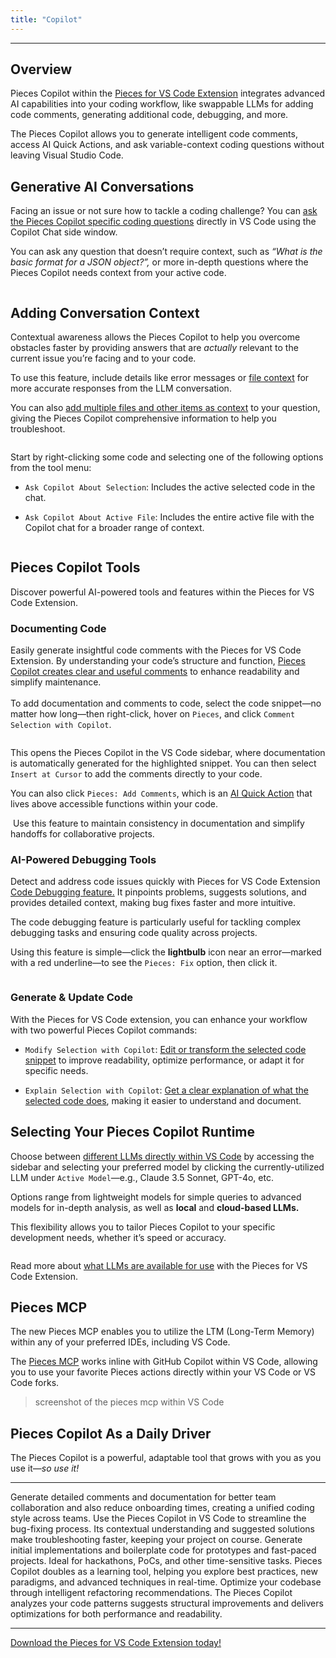 ```yaml
---
title: "Copilot"
---
```


***

## Overview

Pieces Copilot within the <a target="_blank" href="https://marketplace.visualstudio.com/items?itemName=MeshIntelligentTechnologiesInc.pieces-vscode">Pieces for VS Code Extension</a> integrates advanced AI capabilities into your coding workflow, like swappable LLMs for adding code comments, generating additional code, debugging, and more.

The Pieces Copilot allows you to generate intelligent code comments, access AI Quick Actions, and ask variable-context coding questions without leaving Visual Studio Code.

## Generative AI Conversations

Facing an issue or not sure how to tackle a coding challenge? You can [ask the Pieces Copilot specific coding questions](https://docs.pieces.app/products/extensions-plugins/visual-studio-code/copilot/chat) directly in VS Code using the Copilot Chat side window.

You can ask any question that doesn’t require context, such as *“What is the basic format for a JSON object?”,* or more in-depth questions where the Pieces Copilot needs context from your active code.

<Image src="https://cdn.hashnode.com/res/hashnode/image/upload/v1732736633318/f96645a1-a52f-455e-b128-84cf9d2f2c80.png" alt="" align="center" fullwidth="true" />

## Adding Conversation Context

Contextual awareness allows the Pieces Copilot to help you overcome obstacles faster by providing answers that are *actually* relevant to the current issue you’re facing and to your code.

To use this feature, include details like error messages or [file context](https://docs.pieces.app/products/extensions-plugins/visual-studio-code/copilot/chat#adjusting-conversation-context) for more accurate responses from the LLM conversation.

You can also [add multiple files and other items as context](https://docs.pieces.app/products/extensions-plugins/visual-studio-code/copilot/chat#adding-items-to-copilot-chats) to your question, giving the Pieces Copilot comprehensive information to help you troubleshoot.

<Image src="https://cdn.hashnode.com/res/hashnode/image/upload/v1732736690908/a20309cb-50cc-44ab-9866-e5ab301bb4c8.png" alt="" align="center" fullwidth="true" />

Start by right-clicking some code and selecting one of the following options from the tool menu:

* `Ask Copilot About Selection`: Includes the active selected code in the chat.

* `Ask Copilot About Active File`: Includes the entire active file with the Copilot chat for a broader range of context.

<Image src="https://storage.googleapis.com/hashnode_product_documentation_assets/vs_code_extension_assets/pieces_copilot/MAIN_pieces_copilot/hover_over_ask_active_file.png" alt="" align="center" fullwidth="true" />

## Pieces Copilot Tools

Discover powerful AI-powered tools and features within the Pieces for VS Code Extension.

### Documenting Code

Easily generate insightful code comments with the Pieces for VS Code Extension. By understanding your code’s structure and function, [Pieces Copilot creates clear and useful comments](https://docs.pieces.app/products/extensions-plugins/visual-studio-code/copilot/documenting-code#commenting-code-selections-with-pieces-copilot) to enhance readability and simplify maintenance.\
\
To add documentation and comments to code, select the code snippet—no matter how long—then right-click, hover on `Pieces`, and click `Comment Selection with Copilot`.

<Image src="https://storage.googleapis.com/hashnode_product_documentation_assets/vs_code_extension_assets/pieces_copilot/MAIN_pieces_copilot/hover_over_comment.png" alt="" align="center" fullwidth="true" />

This opens the Pieces Copilot in the VS Code sidebar, where documentation is automatically generated for the highlighted snippet. You can then select `Insert at Cursor` to add the comments directly to your code.

You can also click `Pieces: Add Comments`, which is an [AI Quick Action](https://docs.pieces.app/products/extensions-plugins/visual-studio-code#using-ai-quick-actions) that lives above accessible functions within your code.

<Image src="https://storage.googleapis.com/hashnode_product_documentation_assets/vs_code_extension_assets/pieces_copilot/MAIN_pieces_copilot/add_comments_quick_action.gif" alt="" align="center" fullwidth="true" />

<Callout type="tip">
  Use this feature to maintain consistency in documentation and simplify handoffs for collaborative projects.
</Callout>

### AI-Powered Debugging Tools

Detect and address code issues quickly with Pieces for VS Code Extension [Code Debugging feature.](https://docs.pieces.app/products/extensions-plugins/visual-studio-code/copilot/debugging-errors) It pinpoints problems, suggests solutions, and provides detailed context, making bug fixes faster and more intuitive.

The code debugging feature is particularly useful for tackling complex debugging tasks and ensuring code quality across projects.

Using this feature is simple—click the **lightbulb** icon near an error—marked with a red underline—to see the `Pieces: Fix` option, then click it.

<Image src="https://storage.googleapis.com/hashnode_product_documentation_assets/vs_code_extension_assets/pieces_copilot/MAIN_pieces_copilot/pieces_fix_quick_action.gif" alt="" align="center" fullwidth="true" />

### Generate & Update Code

With the Pieces for VS Code extension, you can enhance your workflow with two powerful Pieces Copilot commands:

* `Modify Selection with Copilot`: [Edit or transform the selected code snippet](https://docs.pieces.app/products/extensions-plugins/visual-studio-code/copilot/refactoring#modifying-your-code-with-pieces-copilot) to improve readability, optimize performance, or adapt it for specific needs.

* `Explain Selection with Copilot`: [Get a clear explanation of what the selected code does](https://docs.pieces.app/products/extensions-plugins/visual-studio-code/copilot/chat#accessing-pieces-copilot-in-vs-code), making it easier to understand and document.

<Image src="https://cdn.hashnode.com/res/hashnode/image/upload/v1731382876801/88c397c2-519e-45a6-b15d-53afc59fba02.png?auto=compress,format&format=webp" alt="" align="left" fullwidth="true" />

## Selecting Your Pieces Copilot Runtime

Choose between [different LLMs directly within VS Code](https://docs.pieces.app/products/extensions-plugins/visual-studio-code/copilot/llm-settings) by accessing the sidebar and selecting your preferred model by clicking the currently-utilized LLM under `Active Model`—e.g., Claude 3.5 Sonnet, GPT-4o, etc.

Options range from lightweight models for simple queries to advanced models for in-depth analysis, as well as **local** and **cloud-based LLMs.**

This flexibility allows you to tailor Pieces Copilot to your specific development needs, whether it’s speed or accuracy.

<Image src="https://cdn.hashnode.com/res/hashnode/image/upload/v1732737435734/dce7140b-934e-42ef-bb82-9cff7bd5b620.png" alt="" align="center" fullwidth="true" />

Read more about [what LLMs are available for use](https://docs.pieces.app/products/extensions-plugins/visual-studio-code/configuration#supported-llms) with the Pieces for VS Code Extension.

## Pieces MCP

The new Pieces MCP enables you to utilize the LTM (Long-Term Memory) within any of your preferred IDEs, including VS Code.

The [Pieces MCP](http://google.com/link-to-the-mcp-docs-in-chat) works inline with GitHub Copilot within VS Code, allowing you to use your favorite Pieces actions directly within your VS Code or VS Code forks.

> screenshot of the pieces mcp within VS Code

## Pieces Copilot As a Daily Driver

The Pieces Copilot is a powerful, adaptable tool that grows with you as you use it—*so use it!*

***

<AccordionGroup>
  <Accordion title="Collaborative Coding Made Easy">
    Generate detailed comments and documentation for better team collaboration and also reduce onboarding times, creating a unified coding style across teams.
  </Accordion>

  <Accordion title="Troubleshoot and Resolve Bugs Swiftly">
    Use the Pieces Copilot in VS Code to streamline the bug-fixing process. Its contextual understanding and suggested solutions make troubleshooting faster, keeping your project on course.
  </Accordion>

  <Accordion title="Quick Prototyping">
    Generate initial implementations and boilerplate code for prototypes and fast-paced projects. Ideal for hackathons, PoCs, and other time-sensitive tasks.
  </Accordion>

  <Accordion title="Skill Enhancement">
    Pieces Copilot doubles as a learning tool, helping you explore best practices, new paradigms, and advanced techniques in real-time.
  </Accordion>

  <Accordion title="Efficient Code Refactoring">
    Optimize your codebase through intelligent refactoring recommendations. The Pieces Copilot analyzes your code patterns suggests structural improvements and delivers optimizations for both performance and readability.
  </Accordion>
</AccordionGroup>

***

<a target="_blank" href="https://pieces.app/plugins/vs-code">Download the Pieces for VS Code Extension today!</a>
